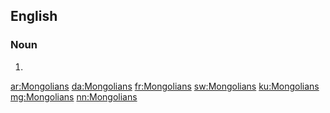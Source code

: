 ==English==

===Noun===
{{head|en|noun plural form}}

# {{plural of|Mongolian|lang=en}}

[[ar:Mongolians]]
[[da:Mongolians]]
[[fr:Mongolians]]
[[sw:Mongolians]]
[[ku:Mongolians]]
[[mg:Mongolians]]
[[nn:Mongolians]]